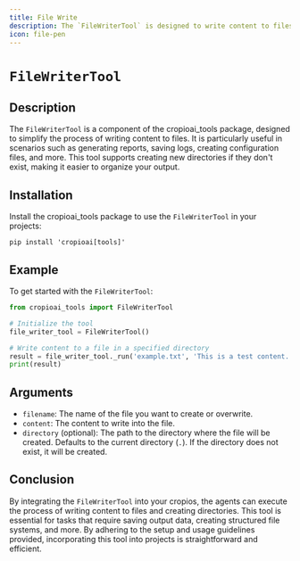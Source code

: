 ```yaml
---
title: File Write
description: The `FileWriterTool` is designed to write content to files.
icon: file-pen
---
```


# `FileWriterTool`

## Description

The `FileWriterTool` is a component of the cropioai_tools package, designed to simplify the process of writing content to files. 
It is particularly useful in scenarios such as generating reports, saving logs, creating configuration files, and more. 
This tool supports creating new directories if they don't exist, making it easier to organize your output.

## Installation

Install the cropioai_tools package to use the `FileWriterTool` in your projects:

```shell
pip install 'cropioai[tools]'
```

## Example

To get started with the `FileWriterTool`:

```python Code
from cropioai_tools import FileWriterTool

# Initialize the tool
file_writer_tool = FileWriterTool()

# Write content to a file in a specified directory
result = file_writer_tool._run('example.txt', 'This is a test content.', 'test_directory')
print(result)
```

## Arguments

- `filename`: The name of the file you want to create or overwrite.
- `content`: The content to write into the file.
- `directory` (optional): The path to the directory where the file will be created. Defaults to the current directory (`.`). If the directory does not exist, it will be created.

## Conclusion

By integrating the `FileWriterTool` into your cropios, the agents can execute the process of writing content to files and creating directories. 
This tool is essential for tasks that require saving output data, creating structured file systems, and more. By adhering to the setup and usage guidelines provided, 
incorporating this tool into projects is straightforward and efficient.